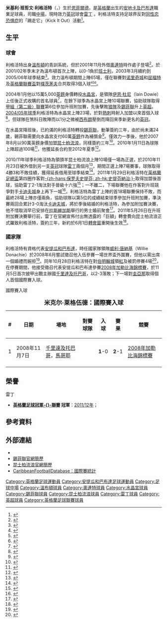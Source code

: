 {{noteTA|G1=足球|G2=EPL
|T=zh-hans:米克尔·莱格伍德;zh-hk:米基利·利格活特;zh-tw:米克爾·萊格伍德;
|1=zh-hans:米克尔·莱格伍德;zh-hk:米基利·利格活特;zh-tw:米克爾·萊格伍德;
|2=zh-hans:莱格伍德;zh-hk:利格活特;zh-tw:萊格伍德;
|3=zh-hans:米克尔·本杰明·莱格伍德;zh-hk:米基利·班哲文·利格活特;zh-tw:米克爾·本傑明·萊格伍德;
|4=zh-hans:莱顿东方;zh-hk:奧連特;zh-tw:萊頓東方;
|5=zh-hans:巴恩斯利;zh-hk:班士利;zh-tw:巴恩斯利;
}}
{{Football player infobox
|           playername = 米基利·利格活特<br />''Mikele Leigertwood''
|                image = Mikele Leigertwood.jpg
|             fullname = Mikele Benjamin Leigertwood 
|          dateofbirth = {{birth date and age|df=yes|1982|11|12}}
|          cityofbirth = [[恩菲爾德區|恩菲爾德]] 
|       countryofbirth = [[英格蘭|英格蘭]] 
|               height = {{height|m=1.88}} 
|          currentclub = [[雷丁足球俱乐部|雷丁]]  
|           clubnumber = 8 
|             position = [[中場|防守中場]] 
|           youthyears = 
|           youthclubs = [[溫布頓足球會|溫布頓]]
|                years = 2001–04 <br /> 2001–02 <br /> 2004–06 <br /> 2006–07 <br /> 2007–11 <br /> 2010–11 <br /> 2011-
|                clubs = [[溫布頓足球會|溫布頓]] <br /> → [[莱顿东方足球俱乐部|奧連特]] <br /> [[水晶宫足球俱乐部|水晶宮]] <br /> [[谢菲尔德联足球俱乐部|錫菲聯]] <br /> [[女王公园巡游者足球俱乐部|昆士柏流浪]] <br /> → [[雷丁足球俱乐部|雷丁]]<br />[[雷丁足球俱乐部|雷丁]]
|          caps(goals) = {{0}}56 {{0}}(2) <br /> {{0|00}}8 {{0}}(0) <br /> {{0}}59 {{0}}(1) <br /> {{0}}21 {{0}}(0)<br /> 122 (12)<br /> {{0}}22 {{0}}(1)<br /> {{0|00}}41 {{0}}(5)
|        nationalyears = 2008– 
|         nationalteam = [[安提瓜和巴布達國家足球隊|安提瓜和巴布達]] 
| nationalcaps(goals)  = {{0|00}}8 {{0}}(1)
|             pcupdate = 2012年5月31日
|             ntupdate = 2012年5月31日
}}
'''米基利·班哲文·利格活特'''（{{lang-en|'''Mikele Benjamin Leigertwood'''}}，{{bd|1982年|11月12日||}}）生於[[恩菲爾德區|恩菲爾德]]，是[[英格蘭|英格蘭]]出生的[[安地卡及巴布達|安地卡及巴布達]]職業足球員，司職[[中場|中場]]，現時效力[[英冠|英冠]]球會[[雷丁足球俱乐部|雷丁]] 。利格活特支持足球界反對[[同性恋恐惧症|同性恋恐惧症]]的「踢走它」（Kick It Out）活動<ref>{{cite news |language=en |url=http://news.bbc.co.uk/local/london/hi/people_and_places/newsid_8551000/8551698.stm |title=QPR man Leigertwood backs Kick It Out campaign |publisher=[[BBC|BBC]] Sport |date=2010-03-05 |accessdate=2010-03-15}}</ref>。

== 生平 ==
=== 球會 ===
利格活特出身[[溫布頓足球會|溫布頓]]的青訓系統，但於2001年11月外借[[莱顿东方足球俱乐部|奧連特]]時作處子登場<ref>{{cite news |language=en |url=http://news.bbc.co.uk/sport2/hi/football/teams/w/wimbledon/1666010.stm |title=Leigertwood's Leyton deal |publisher=[[BBC|BBC]] Sport |date=2001-11-20 |accessdate=2010-03-15}}</ref>。於2001/02年季末才為溫布頓首次上陣，以0-1負於[[巴恩斯利足球俱乐部|班士利]]，2003年3月續約到2005/06年球季結束<ref>{{cite news |language=en |url=http://news.bbc.co.uk/sport2/hi/football/teams/w/wimbledon/2858813.stm |title=Leigertwood signs new deal |publisher=[[BBC|BBC]] Sport |date=2003-03-17 |accessdate=2010-03-15}}</ref>。效力溫布頓期間上陣65場，僅在聯賽對[[诺里奇城足球俱乐部|诺里奇城]]和[[沃特福德足球俱乐部|屈福特]]及[[英格蘭聯賽盃|英格蘭聯賽盃]]對[[朴茨茅斯足球俱乐部|樸茨茅夫]]合共取得3個入球<small><ref>{{cite web |language=en |url=http://news.bbc.co.uk/sport1/hi/football/eng_div_1/3156143.stm |title=Norwich 3-2 Wimbledon |publisher=[[BBC|BBC]] Sport |date=2003-08-26 |accessdate=2010-03-12}}</ref><ref>{{cite web |language=en |url=http://news.bbc.co.uk/sport1/hi/football/eng_div_1/3203096.stm |title=Wimbledon 1-3 Watford |publisher=[[BBC|BBC]] Sport 
|date=2003-10-25 |accessdate=2010-03-12}}</ref><ref>{{cite web |language=en 
|url=http://news.bbc.co.uk/sport1/hi/football/2281371.stm |title=Portsmouth 1-3 Wimbledon |publisher=[[BBC|BBC]] Sport 
|date=2002-10-01 |accessdate=2010-03-12}}</ref></small>。

2004年1月他以15萬5,000[[英鎊|英鎊]]身價轉投[[水晶宫足球俱乐部|水晶宮]]，是領隊[[伊恩·杜尼|伊恩·杜尼]]（Iain Dowie）上任後正式收購的首名球員<ref>{{cite news |language=en |url=http://news.bbc.co.uk/sport2/hi/football/teams/c/crystal_palace/3454549.stm |title=Eagles swoop for Don |publisher=[[BBC|BBC]] Sport |date=2004-02-03 |accessdate=2010-03-15}}</ref>，在餘下球季為水晶宮上陣10場聯賽，協助球隊取得[[英格蘭足球聯賽|甲組〈第二級〉聯賽]]第6位參加升班附加賽，先後擊敗[[伍尔弗汉普顿流浪足球俱乐部|狼隊]]及[[谢菲尔德联足球俱乐部|錫菲聯]]升上[[英超|英超]]。[[2004年至2005年英格蘭超級聯賽|2004/05年球季]]利格活特為水晶宮上陣23場，於對[[托特纳姆热刺足球俱乐部|熱刺]]時射入加盟以來首個入球<ref>{{cite web |language=en |url=http://news.bbc.co.uk/sport1/hi/football/eng_prem/4177027.stm |title=Crystal Palace 3-0 Tottenham |publisher=[[BBC|BBC]] Sport |date=2005-01-22 |accessdate=2010-03-12}}</ref>，但球隊在煞科日敗陣而以1分之微被[[西布罗姆维奇足球俱乐部|西布朗]]壓倒而降回來季新更名的[[英冠|英冠]]。

在水晶宮降班後，已約滿的利格活特轉投[[谢菲尔德联足球俱乐部|錫菲聯]]，動筆簽約三年，由於尚未滿24歲，錫菲聯需要向水晶宮支付60萬[[英鎊|英鎊]]作為補償金<ref>{{cite news |language=en |url=http://news.bbc.co.uk/sport2/hi/football/teams/s/sheff_utd/5144938.stm |title=Blades complete Leigertwood deal |publisher=[[BBC|BBC]] Sport |date=2006-07-04 |accessdate=2010-03-15}}</ref>。僅效力一季後，他於2007年8月以90萬英鎊身價加盟[[女王公园巡游者足球俱乐部|昆士柏流浪]]，同樣簽約三年<ref name="QPR complete Leigertwood transfer">{{cite news |language=en | title = QPR complete Leigertwood transfer | url = http://news.bbc.co.uk/sport1/hi/football/teams/s/sheff_utd/6971831.stm
| publisher = [[BBC|BBC]] Sport | date = 2007-08-31 | accessdate = 2010-03-12}}</ref>。2010年1月11日為球隊上陣超過100場<ref>{{cite news |language=en |url=http://news.bbc.co.uk/sport2/hi/football/teams/q/qpr/8332941.stm |title=Leigertwood prepares for century |publisher=[[BBC|BBC]] Sport |date=2009-10-29 |accessdate=2010-03-15}}</ref>，他獲延長合約至2012年夏季<ref>{{cite news |language=en |url=http://www.skysports.com/story/0,19528,11095_5853523,00.html |title=Leigertwood extends QPR deal |publisher=Sky Sports |date=2010-01-11 |accessdate=2010-03-12}}</ref>。

2010/11年球季利格活特為領頭羊昆士柏流浪上陣10場僅一場為正選，於2010年11月23日被外借到另一支[[英冠|英冠]]球隊[[雷丁足球俱乐部|雷丁]]兩個月<ref>{{cite news |language=en |url=http://news.bbc.co.uk/sport2/hi/football/teams/r/reading/9217839.stm |title=QPR loan Mikele Leigertwood to Reading |publisher=[[BBC_Sport|BBC Sport]] |date=2010-11-23 |accessdate=2010-11-23}}</ref>，期間正選上陣7場賽事，球隊取得4勝3和不敗佳績，獲得延長借用至球季結束<ref>{{cite news |language=en |url=http://news.bbc.co.uk/sport2/hi/football/teams/r/reading/9358549.stm |title=Reading extend loan of midfielder Mikele Leigertwood |publisher=''[[BBC_Sport|BBC Sport]]'' |date=2011-01-11 |accessdate=2011-01-12}}</ref>。2011年1月29日利格活特在[[英格蘭足總盃|英格蘭足總盃]]第四圈作客對[[史提芬納治足球會|-{zh-hans:保罗夫史提芬; zh-hk:史提芬納治;}-]]取得加盟後首球，協助雷丁2-1淘汰對手晉級十六強<ref>{{cite news |language=en |url=http://news.bbc.co.uk/sport2/hi/football/fa_cup/9379076.stm |title=Stevenage 1-2 Reading |publisher=''[[BBC_Sport|BBC Sport]]'' |date=2011-01-29 |accessdate=2011-05-27}}</ref>；一不離二，下場聯賽他在作客對升班競爭對手[[卡迪夫城足球俱乐部|卡迪夫城]]身上再下一城<ref>{{cite news |language=en |url=http://news.bbc.co.uk/sport2/hi/football/eng_div_1/9379856.stm |title=Cardiff 2-2 Reading |publisher=''[[BBC_Sport|BBC Sport]]'' |date=2011-02-01 |accessdate=2011-05-27}}</ref>。利格活特為雷丁上陣的首18場聯賽保持不敗，而最終28場上陣亦僅兩負，協助球隊以第5位的成績結束球季參加升班附加賽，準決賽兩回合累計3-0淘汰[[卡迪夫城足球俱乐部|卡迪夫城]]，將於季後結婚的利格活特，為參加附加賽決賽，他不惜取消早已安排在[[拉斯維加斯|拉斯維加斯]]舉行的男士婚前聚會<ref>{{cite news |language=en |url=http://www.readingfc.co.uk/page/NewsDetail/0,,10306~2365776,00.html |title=Mikele swaps Vegas for Wembley! |publisher=[[雷丁足球俱乐部|''readingfc.co.uk'']] |date=2011-05-26 |accessdate=2011-05-27 |deadurl=yes |archiveurl=https://web.archive.org/web/20110527050808/http://www.readingfc.co.uk/page/NewsDetail/0,,10306~2365776,00.html |archivedate=2011-05-27 }}</ref>。2011年5月26日在升班附加賽決賽舉行前，雷丁在官網宣佈付出無透露的「巨額」轉會費向昆士柏流浪正式羅致利格活特，簽約三年，新約於6月1日[[轉會窗|轉會窗]]重開後生效<ref>{{cite news |language=en |url=http://news.bbc.co.uk/sport2/hi/football/13563979.stm |title=Reading agree Mikele Leigertwood deal with QPR |publisher=''[[BBC_Sport|BBC Sport]]'' |date=2011-05-26 |accessdate=2011-05-27}}</ref>。

=== 國家隊 ===
利格活特有資格代表[[安提瓜和巴布達國家足球隊|安提瓜和巴布達]]，時任國家隊領隊[[威利·唐納基|威利·唐納基]]（Willie Donachie）於2008年6月嘗試徵召他入伍參賽一場世界盃外圍賽，但他以需出席一個婚禮而婉拒<ref>{{cite news |language=en |title = Willie Donachie attempts success with Antigua |url = http://www.telegraph.co.uk/sport/football/2301893/Willie-Donachie-attempts-success-with-Antigua.html |publisher =''telegraph.co.uk'' |date = 2008-09-30 | accessdate = 2010-03-15}}</ref>。同年10月28日利格活特在對[[伯明翰城足球俱乐部|伯明翰城]]領[[紅牌|紅]]及被罰停賽4場<ref>{{cite news |language=en |url=http://news.bbc.co.uk/sport2/hi/football/teams/q/qpr/7700273.stm |title=Leigertwood red card appeal fails |publisher=[[BBC|BBC]] Sport |date=2008-10-30 |accessdate=2010-03-15}}</ref>，在停賽期間，他接受徵召代表安提瓜和巴布達參賽[[加勒比海盃足球賽|2008年加勒比海錦標賽]]，於11月5日首次披甲出戰主辦國[[千里達及托巴哥國家足球隊|千里達及托巴哥]]，以2-3落敗；下一場對[[圭亞那國家足球隊|圭亞那]]取得個人首個國際賽入球。

;國際賽入球
{| class="wikitable"
|+ '''<big>米克尔·莱格伍德：國際賽入球</big>'''
! # !! 日期 !! 場地 !! 對賽球隊 !! 入球 !! 賽果 !! 競賽
|-
| 1 || 2008年11月7日 || [[千里達及托巴哥|千里達及托巴哥]]，[[Macoya|馬哥耶]] || {{fb|GUY}} || '''1'''-0 || '''2'''-1 || [[加勒比海盃足球賽|2008年加勒比海錦標賽]]
|-
|}

== 榮譽 ==
;雷丁
* '''[[英格蘭足球冠軍聯賽|英格蘭足球冠軍-{}-聯賽]] 冠軍'''：[[2011年至2012年英格蘭足球冠軍聯賽|2011/12年]]；

== 參考資料 ==
{{Reflist}}

== 外部連結 ==
*{{soccerbase|27945}}
*[https://web.archive.org/web/20081104111811/http://www.sufc.premiumtv.co.uk/page/ProfilesDetail/0,,10418~19286,00.html 錫菲聯官網簡歷]
*[https://web.archive.org/web/20100326143613/http://www.qpr.co.uk/page/ProfilesDetail/0,,10373~19286,00.html 昆士柏流浪官網簡歷]
*[http://caribbeanfootballdatabase.com/antiguaandbarbuda/players/mikeleleigertwood.html CaribbeanFootballDatabase：國際賽統計] {{Wayback|url=http://caribbeanfootballdatabase.com/antiguaandbarbuda/players/mikeleleigertwood.html |date=20111005050015 }}

{{DEFAULTSORT:Leigertwood, Mikele}}

[[Category:英格蘭足球運動員|Category:英格蘭足球運動員]]
[[Category:安提瓜和巴布達足球運動員|Category:安提瓜和巴布達足球運動員]]
[[Category:足球中場|Category:足球中場]]
[[Category:溫布頓球員|Category:溫布頓球員]]
[[Category:奧連特球員|Category:奧連特球員]]
[[Category:水晶宮球員|Category:水晶宮球員]]
[[Category:錫菲聯球員|Category:錫菲聯球員]]
[[Category:昆士柏流浪球員|Category:昆士柏流浪球員]]
[[Category:雷丁球員|Category:雷丁球員]]
[[Category:英超球員|Category:英超球員]]
[[Category:英格蘭足球聯賽球員|Category:英格蘭足球聯賽球員]]